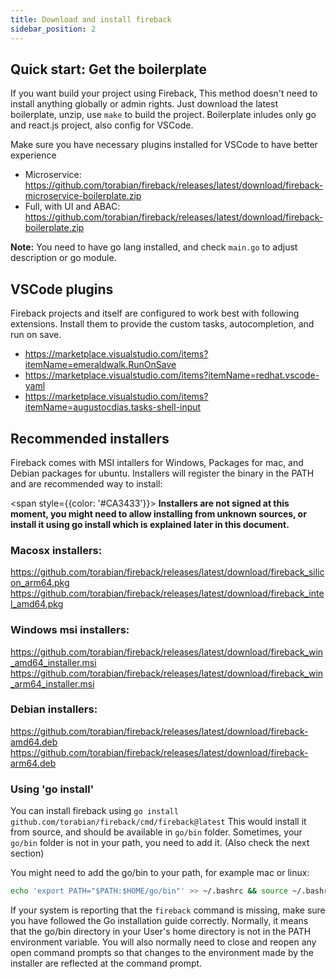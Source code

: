 ```yaml
---
title: Download and install fireback
sidebar_position: 2
---
```


## Quick start: Get the boilerplate

If you want build your project using Fireback,
This method doesn't need to install anything globally or admin rights. Just download the latest boilerplate, unzip, use `make`
to build the project. Boilerplate inludes only go and react.js project, also config for VSCode.

Make sure you have necessary plugins installed for VSCode to have better experience

* Microservice: <a target="_blank" href="https://github.com/torabian/fireback/releases/latest/download/fireback-microservice-boilerplate.zip">https://github.com/torabian/fireback/releases/latest/download/fireback-microservice-boilerplate.zip</a>
* Full, with UI and ABAC: <a target="_blank" href="https://github.com/torabian/fireback/releases/latest/download/fireback-boilerplate.zip">https://github.com/torabian/fireback/releases/latest/download/fireback-boilerplate.zip</a>

**Note:** You need to have go lang installed, and check `main.go` to adjust description or go module.

## VSCode plugins

Fireback projects and itself are configured to work best with following extensions. Install them
to provide the custom tasks, autocompletion, and run on save.

- https://marketplace.visualstudio.com/items?itemName=emeraldwalk.RunOnSave
- https://marketplace.visualstudio.com/items?itemName=redhat.vscode-yaml
- https://marketplace.visualstudio.com/items?itemName=augustocdias.tasks-shell-input


## Recommended installers

Fireback comes with MSI intallers for Windows, Packages for mac, and Debian packages for ubuntu.
Installers will register the binary in the PATH and are recommended way to install:

<span style={{color: '#CA3433'}}>
**Installers are not signed at this moment, you might need to allow installing from unknown sources, or install it using go install 
which is explained later in this document.**
</span>

### Macosx installers:

<a target="_blank" href="https://github.com/torabian/fireback/releases/latest/download/fireback_silicon_arm64.pkg">https://github.com/torabian/fireback/releases/latest/download/fireback_silicon_arm64.pkg</a>
<a target="_blank" href="https://github.com/torabian/fireback/releases/latest/download/fireback_intel_amd64.pkg">https://github.com/torabian/fireback/releases/latest/download/fireback_intel_amd64.pkg</a>

### Windows msi installers:

<a target="_blank" href="https://github.com/torabian/fireback/releases/latest/download/fireback_win_amd64_installer.msi">https://github.com/torabian/fireback/releases/latest/download/fireback_win_amd64_installer.msi</a>
<a target="_blank" href="https://github.com/torabian/fireback/releases/latest/download/fireback_win_arm64_installer.msi">https://github.com/torabian/fireback/releases/latest/download/fireback_win_arm64_installer.msi</a>

### Debian installers:

<a target="_blank" href="https://github.com/torabian/fireback/releases/latest/download/fireback-amd64.deb">https://github.com/torabian/fireback/releases/latest/download/fireback-amd64.deb</a>
<a target="_blank" href="https://github.com/torabian/fireback/releases/latest/download/fireback-arm64.deb">https://github.com/torabian/fireback/releases/latest/download/fireback-arm64.deb</a>


### Using 'go install'

You can install fireback using `go install github.com/torabian/fireback/cmd/fireback@latest`
This would install it from source, and should be available in `go/bin` folder.
Sometimes, your `go/bin` folder is not in your path, you need to add it. (Also check the next section)

You might need to add the go/bin to your path, for example mac or linux:

```bash
echo 'export PATH="$PATH:$HOME/go/bin"' >> ~/.bashrc && source ~/.bashrc
```

If your system is reporting that the `fireback` command is missing, make sure you have followed the Go installation guide correctly. Normally, it means that the go/bin directory in your User's home directory is not in the PATH environment variable. You will also normally need to close and reopen any open command prompts so that changes to the environment made by the installer are reflected at the command prompt.

